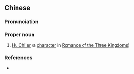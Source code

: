 {{also|胡赤儿}}
==Chinese==
{{zh-forms|s=胡赤儿|type=12}}

===Pronunciation===
{{zh-pron
|m=Hú Chì'ér
|cat=pn
}}

===Proper noun===
{{zh-proper noun}}

# [[w:Hu Chi'er|Hu Chi'er]] (a [[character]] in [[w:Romance of the Three Kingdoms|Romance of the Three Kingdoms]])

===References===
* {{pedialite|Hu Chi'er}}